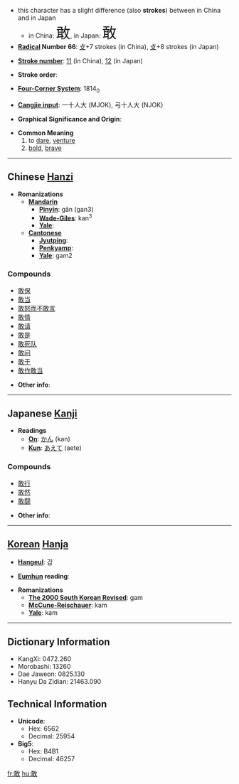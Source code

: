 *this character has a slight difference (also '''strokes''') between in China and in Japan
**in China: <font size="6"><font lang="zh">敢</font></font>, in Japan: <font size="6"><font lang="ja">敢</font></font>
* '''[[Wiktionary:Chinese radical index| Radical]] Number 66''': [[Wiktionary:Chinese radical index 攴|攴]]+7 strokes (in China), [[Wiktionary:Chinese radical index 攴|攴]]+8 strokes (in Japan)

* '''[[Wiktionary:Chinese total strokes index|Stroke number]]''': [[Wiktionary:Chinese total strokes index 11|11]] (in China), [[Wiktionary:Chinese total strokes index 12|12]] (in Japan)

* '''Stroke order''': 

* '''[[Wiktionary:Chinese four corner index|Four-Corner System]]''': 1814<sub>0</sub>

* '''[[Wiktionary:Chinese Cangjie index|Cangjie input]]''': 一十人大 (MJOK), 弓十人大 (NJOK)

* '''Graphical Significance and Origin''': 

* '''Common Meaning'''
*# to [[dare]], [[venture]]
*# [[bold]], [[brave]]


----

== Chinese [[Hanzi]] ==

* '''Romanizations'''
** '''[[Mandarin]]'''
*** '''[[Pinyin]]''': gǎn (gan3)
*** '''[[Wade-Giles]]''': kan<sup>3</sup>
*** '''[[Yale]]''': 
** '''[[Cantonese]]'''
*** '''[[Jyutping]]''':
*** '''[[Penkyamp]]''': 
*** '''[[Yale]]''': gam2

===Compounds===
*[[敢保]]
*[[敢当]]
*[[敢怒而不敢言]]
*[[敢情]]
*[[敢请]]
*[[敢是]]
*[[敢死队]]
*[[敢问]]
*[[敢于]]
*[[敢作敢当]]

* '''Other info''': 

----

== Japanese [[Kanji]] ==

* '''Readings'''
** '''[[On]]''': [[かん]] (kan)
** '''[[Kun]]''': [[あえて]] (aete)

===Compounds===
*[[敢行]]
*[[敢然]]
*[[敢闘]]

* '''Other info''':  

----

== [[Korean]] [[Hanja]] ==

* '''[[Hangeul]]''': 감

* '''[[Eumhun]] reading''': 

* '''Romanizations'''
** '''[[The 2000 South Korean Revised Romanization|The 2000 South Korean Revised]]''': gam
** '''[[McCune-Reischauer]]''': kam
** '''[[Yale]]''': kam

----

== Dictionary Information ==

* KangXi: 0472.260
* Morobashi: 13260
* Dae Jaweon: 0825.130
* Hanyu Da Zidian: 21463.090

== Technical Information ==

* '''Unicode''':
** Hex: 6562
** Decimal: 25954
* '''Big5''':
** Hex: B4B1
** Decimal: 46257

[[fr:敢]]
[[hu:敢]]